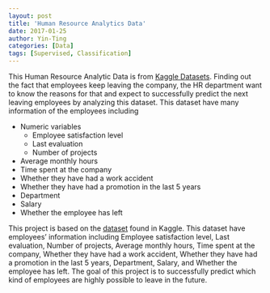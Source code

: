 ```yaml
---
layout: post
title: 'Human Resource Analytics Data'
date: 2017-01-25
author: Yin-Ting 
categories: [Data]
tags: [Supervised, Classification]
---
```

This Human Resource Analytic Data is from [Kaggle Datasets](https://www.kaggle.com/ludobenistant/hr-analytics). Finding out the fact that employees keep leaving the company, the HR department want to know the reasons for that and expect to successfully predict the next leaving employees by analyzing this dataset. This dataset have many information of the employees including 

* Numeric variables 
    + Employee satisfaction level
    + Last evaluation
    + Number of projects
* Average monthly hours
* Time spent at the company
* Whether they have had a work accident
* Whether they have had a promotion in the last 5 years
* Department
* Salary
* Whether the employee has left






This project is based on the [dataset](https://www.kaggle.com/ludobenistant/hr-analytics) found in Kaggle. This dataset have employees' information including Employee satisfaction level, Last evaluation, Number of projects, Average monthly hours, Time spent at the company, Whether they have had a work accident, Whether they have had a promotion in the last 5 years, Department, Salary, and Whether the employee has left. The goal of this project is to successfully predict which kind of employees are highly possible to leave in the future. 
